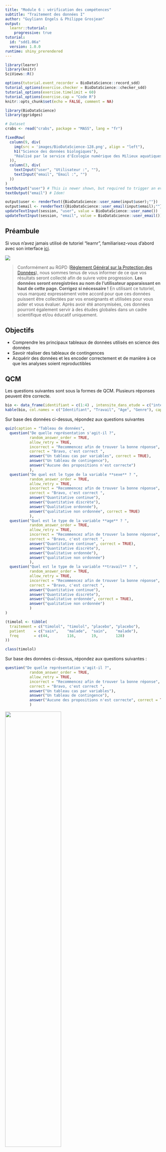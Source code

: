 ```yaml
---
title: "Module 6 : vérification des compétences"
subtitle: "Traitement des données I"
author: "Guyliann Engels & Philippe Grosjean"
output:
  learnr::tutorial:
    progressive: true
tutorial:
  id: "sdd1.06a"
  version: 1.0.0
runtime: shiny_prerendered
---
```


```r
library(learnr)
library(knitr)
SciViews::R()

options(tutorial.event_recorder = BioDataScience::record_sdd)
tutorial_options(exercise.checker = BioDataScience::checker_sdd)
tutorial_options(exercise.timelimit = 60)
tutorial_options(exercise.cap = "Code R")
knitr::opts_chunk$set(echo = FALSE, comment = NA)

library(BioDataScience)
library(ggridges)

# Dataset
crabs <- read("crabs", package = "MASS", lang = "fr")
```

```r
fixedRow(
  column(9, div(
    img(src = 'images/BioDataScience-128.png', align = "left"),
    h1("Science des données biologiques"),
    "Réalisé par le service d'Écologie numérique des Milieux aquatiques, Université de Mons (Belgique)"
  )),
  column(3, div(
    textInput("user", "Utilisateur :", ""),
    textInput("email", "Email :", "")
  ))
)
textOutput("user") # This is newer shown, but required to trigger an event!
textOutput("email") # Idem!
```

```r
output$user <- renderText({BioDataScience::user_name(input$user);""})
output$email <- renderText({BioDataScience::user_email(input$email);""})
updateTextInput(session, "user", value = BioDataScience::user_name())
updateTextInput(session, "email", value = BioDataScience::user_email())
```


## Préambule

Si vous n'avez jamais utilisé de tutoriel "learnr", familiarisez-vous d'abord avec son interface [ici](http://biodatascience-course.sciviews.org/sdd-umons/learnr.html).

![](images/attention.jpg)

> Conformément au RGPD ([Règlement Général sur la Protection des Données](https://ec.europa.eu/info/law/law-topic/data-protection/reform/rules-business-and-organisations/principles-gdpr_fr)), nous sommes tenus de vous informer de ce que vos résultats seront collecté afin de suivre votre progression. **Les données seront enregistrées au nom de l'utilisateur apparaissant en haut de cette page. Corrigez si nécessaire !** En utilisant ce tutoriel, vous marquez expressément votre accord pour que ces données puissent être collectées par vos enseignants et utilisées pour vous aider et vous évaluer. Après avoir été anonymisées, ces données pourront également servir à des études globales dans un cadre scientifique et/ou éducatif uniquement.


## Objectifs

- Comprendre les principaux tableaux de données utilisés en science des données
- Savoir réaliser des tableaux de contingences
- Acquérir des données et les encoder correctement et de manière à ce que les analyses soient reproductibles

## QCM 

Les questions suivantes sont sous la formes de QCM.  Plusieurs réponses peuvent être correcte. 


```r
bio <- data_frame(identifiant = c(1:4) , intensite_dans_etude = c("intensif", "faible", "moyen", "moyen"), age = c(18, 24, 20, 19), sexe = c("H", "H", "F", "H"))
kable(bio, col.names = c("Identifiant", "Travail", "Age", "Genre"), caption = "Quantité de travail fourni par des étudiants en fonction de leur age et genre. \\label{intensite_etude}")
```

Sur base des données ci-dessus, répondez aux questions suivantes 


```r
quiz(caption = "Tableau de données",
  question("De quelle représentation s'agit-il ?",
           random_answer_order = TRUE,
           allow_retry = TRUE,
           incorrect = "Recommencez afin de trouver la bonne réponse",
           correct = "Bravo, c'est correct ",
           answer("Un tableau cas par variables", correct = TRUE),
           answer("Un tableau de contingence"),
           answer("Aucune des propositions n'est correcte")
           ),
  question("De quel est le type de la variable **sexe** ? ",
           random_answer_order = TRUE,
           allow_retry = TRUE,
           incorrect = "Recommencez afin de trouver la bonne réponse",
           correct = "Bravo, c'est correct ",
           answer("Quantitative continue"),
           answer("Quantitative discrète"),
           answer("Qualitative ordonnée"),
           answer("qualitative non ordonnée", correct = TRUE)
           ),
  question("Quel est le type de la variable **age** ? ",
           random_answer_order = TRUE,
           allow_retry = TRUE,
           incorrect = "Recommencez afin de trouver la bonne réponse",
           correct = "Bravo, c'est correct ",
           answer("Quantitative continue", correct = TRUE),
           answer("Quantitative discrète"),
           answer("Qualitative ordonnée"),
           answer("qualitative non ordonnée")
           ),
  question("Quel est le type de la variable **travail** ? ",
           random_answer_order = TRUE,
           allow_retry = TRUE,
           incorrect = "Recommencez afin de trouver la bonne réponse",
           correct = "Bravo, c'est correct ",
           answer("Quantitative continue"),
           answer("Quantitative discrète"),
           answer("Qualitative ordonnée", correct = TRUE),
           answer("qualitative non ordonnée")
           )
)
```



```r
(timolol <- tibble(
  traitement = c("timolol", "timolol", "placebo", "placebo"),
  patient    = c("sain",    "malade",  "sain",    "malade"),
  freq       = c(44,        116,       19,        128)
))

class(timolol)
```
Sur base des données ci-dessus, répondez aux questions suivantes :

```r
question("De quelle représentation s'agit-il ?",
           random_answer_order = TRUE,
           allow_retry = TRUE,
           incorrect = "Recommencez afin de trouver la bonne réponse",
           correct = "Bravo, c'est correct ",
           answer("Un tableau cas par variables"),
           answer("Un tableau de contingence"),
           answer("Aucune des propositions n'est correcte", correct = TRUE)
           )
```

![](images/targets_2.png){height='60%' width='60%'}

Sur base de l'image ci-dessus, répondez aux question suivantes :

```r
quiz(
  question("Qualifiez l'image A :", 
           type = "multiple",
           random_answer_order = TRUE,
           allow_retry = TRUE,
           incorrect = "Recommencez afin de trouver la/les bonne(s) réponse(s)",
           correct = "Bravo, c'est correct ",
           answer("Précis", correct = TRUE),
           answer("Imprécis"),
           answer("Exact", correct = TRUE),
           answer("Inexact")
           ),
  question("Qualifiez l'image B :", 
           type = "multiple",
           random_answer_order = TRUE,
           allow_retry = TRUE,
           incorrect = "Recommencez afin de trouver la/les bonne(s) réponse(s)",
           correct = "Bravo, c'est correct ",
           answer("Précis"),
           answer("Imprécis", correct = TRUE),
           answer("Exact", correct = TRUE),
           answer("Inexact")
           ),
  question("Qualifiez l'image C :", 
           type = "multiple",
           random_answer_order = TRUE,
           allow_retry = TRUE,
           incorrect = "Recommencez afin de trouver la/les bonne(s) réponse(s)",
           correct = "Bravo, c'est correct ",
           answer("Précis",  correct = TRUE),
           answer("Imprécis"),
           answer("Exact"),
           answer("Inexact", correct = TRUE)
           ),
  question("Qualifiez l'image D :", 
           type = "multiple",
           random_answer_order = TRUE,
           allow_retry = TRUE,
           incorrect = "Recommencez afin de trouver la/les bonne(s) réponse(s)",
           correct = "Bravo, c'est correct ",
           answer("Précis"),
           answer("Imprécis",  correct = TRUE),
           answer("Exact"),
           answer("Inexact", correct = TRUE)
           )
  )
```


## Conclusion

Bravo! Vous venez de terminer votre séance d'exercices dans un tutoriel "learnr". 

Laissez nous vos impressions sur cet outil pédagogique ou expérimentez encore dans la zone ci-dessous. Rappelez-vous que pour placer un commentaire dans une zone de code R, vous devez utilisez un dièse (`#`) devant vos phrases.

```r
# Ajout de commentaires 
# ...
```

```r
# Not yet...
```

